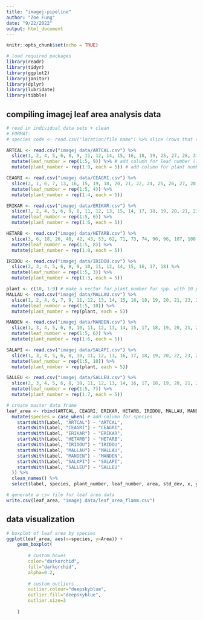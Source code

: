 ```yaml
---
title: "imagej-pipeline"
author: "Zoe Fung"
date: "9/22/2022"
output: html_document
---
```


```r
knitr::opts_chunk$set(echo = TRUE)
```

```r
# load required packages
library(readr)
library(tidyr)
library(ggplot2)
library(janitor)
library(dplyr)
library(lubridate)
library(tibble)
```

## compiling imagej leaf area analysis data
```r
# read in individual data sets + clean
# FORMAT:
# species code <- read.csv("location/file name") %>% slice (rows that contain the area data corresponding to the leaves)

ARTCAL <- read.csv("imagej data/ARTCAL.csv") %>%
  slice(1, 2, 4, 5, 6, 8, 9, 11, 12, 14, 15, 16, 18, 19, 25, 27, 28, 31, 32, 33, 34, 36, 38, 39, 40, 42, 43, 45, 46, 47, 49, 50, 52, 53, 54, 60, 61, 62, 64, 65, 66, 67, 69, 70, 71) %>%
  mutate(leaf_number = rep(1:5, 9)) %>% # add column for leaf number (1-5)
  mutate(plant_number = rep(1:9, each = 5)) # add column for plant number

CEAGRI <- read.csv("imagej data/CEAGRI.csv") %>%
  slice(2, 1, 6, 7, 13, 16, 15, 19, 18, 20, 21, 22, 24, 25, 26, 27, 28, 30, 31, 32) %>%
  mutate(leaf_number = rep(1:5, 4)) %>%
  mutate(plant_number = rep(1:4, each = 5))

ERIKAR <- read.csv("imagej data/ERIKAR.csv") %>%
  slice(1, 2, 4, 5, 6, 9, 8, 11, 12, 13, 15, 14, 17, 18, 19, 20, 21, 23, 24, 26, 27, 28, 30, 31, 32, 34, 36, 37, 38, 39) %>%
  mutate(leaf_number = rep(1:5, 6)) %>%
  mutate(plant_number = rep(1:6, each = 5))

HETARB <- read.csv("imagej data/HETARB.csv") %>%
  slice(3, 6, 18, 26, 40, 42, 43, 53, 62, 71, 73, 74, 90, 96, 107, 108, 111, 123, 130, 138, 140, 143, 150, 162, 167, 171, 174, 180, 187, 196, 198, 199, 204, 214, 229, 234, 236, 237, 238, 239) %>%
  mutate(leaf_number = rep(1:5, 8)) %>%
  mutate(plant_number = rep(1:8, each = 5))

IRIDOU <- read.csv("imagej data/IRIDOU.csv") %>%
  slice(2, 3, 4, 5, 6, 8, 9, 10, 11, 12, 14, 15, 16, 17, 18) %>%
  mutate(leaf_number = rep(1:5, 3)) %>%
  mutate(plant_number = rep(1:3, each = 5))

plant <- c(10, 1:9) # make a vector for plant number for spp. with 10 plants
MALLAU <- read.csv("imagej data/MALLAU.csv") %>%
  slice(1, 2, 4, 6, 7, 9, 11, 12, 13, 14, 15, 16, 18, 19, 20, 21, 23, 24, 25, 26, 35, 36, 38, 39, 40, 42, 44, 45, 46, 47, 48, 49, 51, 52, 53, 55, 56, 58, 57, 59, 60, 61, 63, 62, 64, 65, 66, 68, 69, 70) %>%
  mutate(leaf_number = rep(1:5, 10)) %>%
  mutate(plant_number = rep(plant, each = 5))

MANDEN <- read.csv("imagej data/MANDEN.csv") %>%
  slice(1, 3, 4, 5, 6, 9, 10, 11, 12, 13, 14, 15, 17, 18, 19, 20, 21, 24, 25, 26, 28, 29, 31, 32, 33, 34, 36, 37, 38, 39) %>%
  mutate(leaf_number = rep(1:5, 6)) %>%
  mutate(plant_number = rep(1:6, each = 5))

SALAPI <- read.csv("imagej data/SALAPI.csv") %>%
  slice(1, 3, 4, 5, 6, 8, 10, 11, 12, 13, 16, 17, 18, 19, 20, 22, 23, 24, 25, 26, 28, 30, 31, 32, 33, 36, 38, 39, 40, 41, 43, 45, 46, 47, 48, 49, 50, 52, 53, 54, 55, 57, 58, 59, 60, 62, 64, 65, 66, 67) %>%
  mutate(leaf_number = rep(1:5, 10)) %>%
  mutate(plant_number = rep(plant, each = 5))

SALLEU <- read.csv("imagej data/SALLEU.csv") %>%
  slice(2, 3, 4, 5, 6, 8, 10, 11, 12, 13, 14, 16, 17, 18, 19, 20, 21, 23, 24, 25, 26, 27, 29, 30, 31, 32, 33, 35, 36, 37, 38, 39, 41, 42, 43) %>%
  mutate(leaf_number = rep(1:5, 7)) %>%
  mutate(plant_number = rep(1:7, each = 5))

# create master data frame 
leaf_area <- rbind(ARTCAL, CEAGRI, ERIKAR, HETARB, IRIDOU, MALLAU, MANDEN, SALAPI, SALLEU) %>%
  mutate(species = case_when( # add column for species
    startsWith(Label, "ARTCAL") ~ "ARTCAL",
    startsWith(Label, "CEAGRI") ~ "CEAGRI",
    startsWith(Label, "ERIKAR") ~ "ERIKAR",
    startsWith(Label, "HETARB") ~ "HETARB",
    startsWith(Label, "IRIDOU") ~ "IRIDOU",
    startsWith(Label, "MALLAU") ~ "MALLAU",
    startsWith(Label, "MANDEN") ~ "MANDEN",
    startsWith(Label, "SALAPI") ~ "SALAPI",
    startsWith(Label, "SALLEU") ~ "SALLEU"
  )) %>%
  clean_names() %>%
  select(label, species, plant_number, leaf_number, area, std_dev, x, y, xm, ym, perim, bx, by, width, height, major, minor, angle, circ, feret, feret_x, feret_y, feret_angle, min_feret, ar, round, solidity, x_1)

# generate a csv file for leaf area data
write.csv(leaf_area, "imagej data/leaf_area_flamm.csv")
```

## data visualization
```r
# boxplot of leaf area by species
ggplot(leaf_area, aes(x=species, y=Area)) + 
    geom_boxplot(
        
        # custom boxes
        color="darkorchid",
        fill="darkorchid",
        alpha=0.2,
        
        # custom outliers
        outlier.colour="deepskyblue",
        outlier.fill="deepskyblue",
        outlier.size=3
    
    )
```

